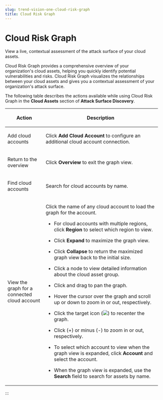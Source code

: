 ```yaml
---
slug: trend-vision-one-cloud-risk-graph
title: Cloud Risk Graph
---
```

# Cloud Risk Graph

View a live, contextual assessment of the attack surface of your cloud assets.

Cloud Risk Graph provides a comprehensive overview of your organization's cloud assets, helping you quickly identify potential vulnerabilities and risks. Cloud Risk Graph visualizes the relationships between your cloud assets and gives you a contextual assessment of your organization's attack surface.

The following table describes the actions available while using Cloud Risk Graph in the **Cloud Assets** section of **Attack Surface Discovery**.

<table>
<colgroup>
<col style="width: 25%" />
<col style="width: 75%" />
</colgroup>
<thead>
<tr>
<th><p>Action</p></th>
<th><p>Description</p></th>
</tr>
</thead>
<tbody>
<tr>
<td><p>Add cloud accounts</p></td>
<td><p>Click <strong>Add Cloud Account</strong> to configure an additional cloud account connection.</p></td>
</tr>
<tr>
<td><p>Return to the overview</p></td>
<td><p>Click <strong>Overview</strong> to exit the graph view.</p></td>
</tr>
<tr>
<td><p>Find cloud accounts</p></td>
<td><p>Search for cloud accounts by name.</p></td>
</tr>
<tr>
<td><p>View the graph for a connected cloud account</p></td>
<td><p>Click the name of any cloud account to load the graph for the account.</p>
<ul>
<li><p>For cloud accounts with multiple regions, click <strong>Region</strong> to select which region to view.</p></li>
<li><p>Click <strong>Expand</strong> to maximize the graph view.</p></li>
<li><p>Click <strong>Collapse</strong> to return the maximized graph view back to the initial size.</p></li>
<li><p>Click a node to view detailed information about the cloud asset group.</p></li>
<li><p>Click and drag to pan the graph.</p></li>
<li><p>Hover the cursor over the graph and scroll up or down to zoom in or out, respectively.</p></li>
<li><p>Click the target icon (<img src="./images/target_icon=GUID-3d963b7f-8141-4337-89e9-67cf59f1394b.webp" />) to recenter the graph.</p></li>
<li><p>Click (+) or minus (-) to zoom in or out, respectively.</p></li>
<li><p>To select which account to view when the graph view is expanded, click <strong>Account</strong> and select the account.</p></li>
<li><p>When the graph view is expanded, use the <strong>Search</strong> field to search for assets by name.</p></li>
</ul></td>
</tr>
</tbody>
</table>
:::
